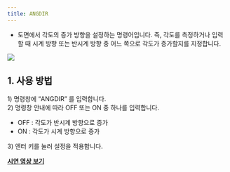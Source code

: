 ```yaml
---
title: ANGDIR
---
```



[image1]: ../../../../../assets/images/commands/angdir/image1.png

* 도면에서 각도의 증가 방향을 설정하는 명령어입니다. 즉, 각도를 측정하거나 입력할 때 시계 방향 또는 반시계 방향 중 어느 쪽으로 각도가 증가할지를 지정합니다.

![][image1]

## **1\. 사용 방법**

1\) 명령창에 “ANGDIR” 를 입력합니다.  
2\) 명령창 안내에 따라 OFF 또는 ON 중 하나를 입력합니다.

- OFF : 각도가 반시계 방향으로 증가  
- ON : 각도가 시계 방향으로 증가

3\) 엔터 키를 눌러 설정을 적용합니다.

[**<Icon name="youtube" class="emoji"/> 시연 영상 보기**]()
